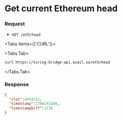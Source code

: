 

# Get current Ethereum head

### Request

- `GET /eth/head`


<Tabs items={['CURL']}>

<Tabs.Tab>
    
```sh
curl https://turing-bridge-api.avail.so/eth/head
```

</Tabs.Tab>
</Tabs>

### Response

```json filename="Example JSON response"
{
  "slot":4454752,
  "timestamp":1709191840,
  "timestampDiff":1716
}
```